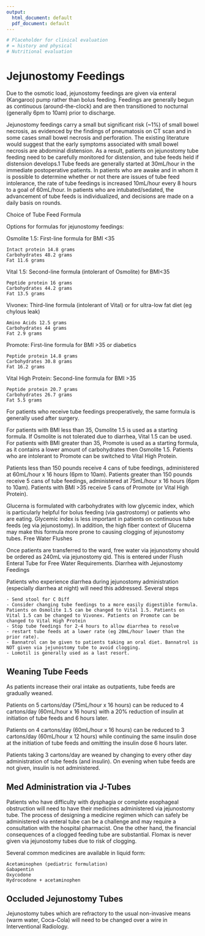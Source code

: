 ```yaml
---
output:
  html_document: default
  pdf_document: default
---
```

```r
# Placeholder for clinical evaluation
# = history and physical
# Nutritional evaluation
```
# Jejunostomy Feedings

Due to the osmotic load, jejunostomy feedings are given via enteral (Kangaroo) pump rather than bolus feeding. Feedings are generally begun as continuous (around-the-clock) and are then transitioned to nocturnal (generally 6pm to 10am) prior to discharge.

Jejunostomy feedings carry a small but significant risk (~1%) of small bowel necrosis, as evidenced by the findings of pneumatosis on CT scan and in some cases small bowel necrosis and perforation. The existing literature would suggest that the early symptoms associated with small bowel necrosis are abdominal distension. As a result, patients on jejunostomy tube feeding need to be carefully monitored for distension, and tube feeds held if distension develops.​1​ Tube feeds are generally started at 30mL/hour in the immediate postoperative patients. In patients who are awake and in whom it is possible to determine whether or not there are issues of tube feed intolerance, the rate of tube feedings is increased 10mL/hour every 8 hours to a goal of 60mL/hour. In patients who are intubated/sedated, the advancement of tube feeds is individualized, and decisions are made on a daily basis on rounds.

Choice of Tube Feed Formula

Options for formulas for jejunostomy feedings:

Osmolite 1.5: First-line formula for BMI <35

    Intact protein 14.8 grams
    Carbohydrates 48.2 grams
    Fat 11.6 grams

Vital 1.5:  Second-line formula (intolerant of Osmolite) for BMI<35

    Peptide protein 16 grams
    Carbohydrates 44.2 grams
    Fat 13.5 grams

Vivonex: Third-line formula (intolerant of Vital) or for ultra-low fat diet (eg chylous leak)

    Amino Acids 12.5 grams
    Carbohydrates 44 grams
    Fat 2.9 grams

Promote: First-line formula for BMI >35 or diabetics

    Peptide protein 14.8 grams
    Carbohydrates 30.8 grams
    Fat 16.2 grams

Vital High Protein: Second-line formula for BMI >35

    Peptide protein 20.7 grams
    Carbohydrates 26.7 grams
    Fat 5.5 grams

For patients who receive tube feedings preoperatively, the same formula is generally used after surgery.

For patients with BMI less than 35, Osmolite 1.5 is used as a starting formula. If Osmolite is not tolerated due to diarrhea, Vital 1.5 can be used. For patients with BMI greater than 35, Promote is used as a starting formula, as it contains a lower amount of carbohydrates then Osmolite 1.5. Patients who are intolerant to Promote can be switched to Vital High Protein.

Patients less than 150 pounds receive 4 cans of tube feedings, administered at 60mL/hour x 16 hours (6pm to 10am). Patients greater than 150 pounds receive 5 cans of tube feedings, administered at 75mL/hour x 16 hours (6pm to 10am). Patients with BMI >35 receive 5 cans of Promote (or Vital High Protein).

Glucerna is formulated with carbohydrates with low glycemic index, which is particularly helpful for bolus feeding (via gastrostomy) or patients who are eating. Glycemic index is less important in patients on continuous tube feeds (eg via jejunostomy). In addition, the high fiber context of Glucerna may make this formula more prone to causing clogging of jejunostomy tubes.
Free Water Flushes

Once patients are transferred to the ward, free water via jejunostomy should be ordered as 240mL via jejunostomy qid. This is entered under Flush Enteral Tube for Free Water Requirements.
Diarrhea with Jejunostomy Feedings

Patients who experience diarrhea during jejunostomy administration (especially diarrhea at night) will need this addressed. Several steps

    - Send stool for C Diff
    - Consider changing tube feedings to a more easily digestible formula. Patients on Osmolite 1.5 can be changed to Vital 1.5. Patients on Vital 1.5 can be changed to Vivonex. Patients on Promote can be changed to Vital High Protein
    - Stop tube feedings for 2-4 hours to allow diarrhea to resolve
    - restart tube feeds at a lower rate (eg 20mL/hour lower than the prior rate).
    - Bannatrol can be given to patients taking an oral diet. Bannatrol is NOT given via jejunostomy tube to avoid clogging.
    - Lomotil is generally used as a last resort.


## Weaning Tube Feeds

As patients increase their oral intake as outpatients, tube feeds are gradually weaned.

Patients on 5 cartons/day (75mL/hour x 16 hours) can be reduced to 4 cartons/day (60mL/hour x 16 hours) with a 20% reduction of insulin at initiation of tube feeds and 6 hours later.

Patients on 4 cartons/day (60mL/hour x 16 hours) can be reduced to 3 cartons/day (60mL/hour x 12 hours) while continuing the same insulin dose at the initiation of tube feeds and omitting the insulin dose 6 hours later.

Patients taking 3 cartons/day are weaned by changing to every other day administration of tube feeds (and insulin). On evening when tube feeds are not given, insulin is not administered.

## Med Administration via J-Tubes

Patients who have difficulty with dysphagia or complete esophageal obstruction will need to have their medicines administered via jejunostomy tube. The process of designing a medicine regimen which can safely be administered via enteral tube can be a challenge and may require a consultation with the hospital pharmacist. One the other hand, the financial consequences of a clogged feeding tube are substantial. Flomax is never given via jejunostomy tubes due to risk of clogging.

Several common medicines are available in liquid form:

    Acetaminophen (pediatric formulation)
    Gabapentin
    Oxycodone
    Hydrocodone + acetaminophen

## Occluded Jejunostomy Tubes

Jejunostomy tubes which are refractory to the usual non-invasive means (warm water, Coca-Cola) will need to be changed over a wire in Interventional Radiology.

